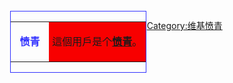<div style="float: left; border:solid #3333FF 1px; margin: 1px;">
{| cellspacing="0" style="width: 238px;"
| style="width: 45px; height: 45px; text-align: center; font-size: {{{5|{{{id-s|14}}}}}}pt; color: #3333FF;" | '''愤青'''
| style="font-size: {{{info-s|10}}}pt;background:#f80000;padding: 4pt; line-height: 1.25em; color: #FF;" | 這個用戶是个'''[[愤青]]'''。
|}</div>

[[Category:维基愤青]]